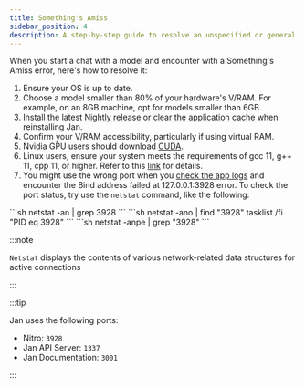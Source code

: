 ```yaml
---
title: Something's Amiss
sidebar_position: 4
description: A step-by-step guide to resolve an unspecified or general error.
---
```


<head>
    <title>Something's Amiss</title>
    <meta name="description" content="A step-by-step guide to resolve an unspecified or general error encountered when starting a chat with a model in Jan. Learn how to troubleshoot and resolve common issues, such as ensuring OS updates, selecting appropriate model sizes, installing the latest Nightly release, checking V/RAM accessibility, downloading CUDA for Nvidia GPU users, and verifying port status."/>
    <meta name="keywords" content="Jan AI, Jan, ChatGPT alternative, local AI, private AI, conversational AI, no-subscription fee, large language model, troubleshooting, something's amiss"/>
    <meta property="og:title" content="Something's Amiss"/>
    <meta property="og:description" content="A step-by-step guide to resolve an unspecified or general error encountered when starting a chat with a model in Jan. Learn how to troubleshoot and resolve common issues, such as ensuring OS updates, selecting appropriate model sizes, installing the latest Nightly release, checking V/RAM accessibility, downloading CUDA for Nvidia GPU users, and verifying port status."/>
    <meta property="og:url" content="https://yourwebsite.com/somethings-amiss"/>
    <meta name="twitter:card" content="summary"/>
    <meta name="twitter:title" content="Something's Amiss"/>
    <meta name="twitter:description" content="A step-by-step guide to resolve an unspecified or general error encountered when starting a chat with a model in Jan. Learn how to troubleshoot and resolve common issues, such as ensuring OS updates, selecting appropriate model sizes, installing the latest Nightly release, checking V/RAM accessibility, downloading CUDA for Nvidia GPU users, and verifying port status."/>
</head>



When you start a chat with a model and encounter with a Something's Amiss error, here's how to resolve it:
1. Ensure your OS is up to date.
2. Choose a model smaller than 80% of your hardware's V/RAM. For example, on an 8GB machine, opt for models smaller than 6GB.
3. Install the latest [Nightly release](https://jan.ai/install/nightly/) or [clear the application cache](https://jan.ai/troubleshooting/stuck-on-broken-build/) when reinstalling Jan.
4. Confirm your V/RAM accessibility, particularly if using virtual RAM.
5. Nvidia GPU users should download [CUDA](https://developer.nvidia.com/cuda-downloads).
6. Linux users, ensure your system meets the requirements of gcc 11, g++ 11, cpp 11, or higher. Refer to this [link](https://jan.ai/guides/troubleshooting/gpu-not-used/#specific-requirements-for-linux) for details.
7. You might use the wrong port when you [check the app logs](https://jan.ai/troubleshooting/how-to-get-error-logs/) and encounter the Bind address failed at 127.0.0.1:3928 error. To check the port status, try use the `netstat` command, like the following:

<Tabs>
    <TabItem value="mac" label="MacOS" default>
        ```sh
        netstat -an | grep 3928
        ```
    </TabItem>
    <TabItem value="windows" label="Windows" default>
        ```sh
        netstat -ano | find "3928" 
        tasklist /fi "PID eq 3928"
        ```
    </TabItem>
    <TabItem value="linux" label="Linux" default>
        ```sh
        netstat -anpe | grep "3928" 
        ```
    </TabItem>
</Tabs>

:::note

`Netstat` displays the contents of various network-related data structures for active connections

:::

:::tip

Jan uses the following ports:

- Nitro: `3928`
- Jan API Server: `1337`
- Jan Documentation: `3001`

:::